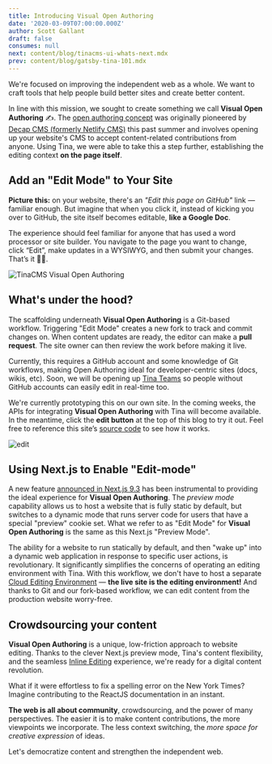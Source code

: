 ```yaml
---
title: Introducing Visual Open Authoring
date: '2020-03-09T07:00:00.000Z'
author: Scott Gallant
draft: false
consumes: null
next: content/blog/tinacms-ui-whats-next.mdx
prev: content/blog/gatsby-tina-101.mdx
---
```


We're focused on improving the independent web as a whole. We want to craft tools that help people build better sites and create better content.

In line with this mission, we sought to create something we call **Visual Open Authoring** ✍️. The [open authoring concept](https://css-tricks.com/netlify-cms-open-authoring/#article-header-id-0) was originally pioneered by [Decap CMS (formerly Netlify CMS)](https://decapcms.org/docs/intro) this past summer and involves opening up your website's CMS to accept content-related contributions from anyone. Using Tina, we were able to take this a step further, establishing the editing context **on the page itself**.

## Add an "Edit Mode" to Your Site

**Picture this:** on your website, there's an _"Edit this page on GitHub"_ link — familiar enough. But imagine that when you click it, instead of kicking you over to GitHub, the site itself becomes editable, **like a Google Doc**.

The experience should feel familiar for anyone that has used a word processor or site builder. You navigate to the page you want to change, click “Edit”, make updates in a WYSIWYG, and then submit your changes. That’s it 🧞‍♂️.

![TinaCMS Visual Open Authoring](/gif/open-auth.gif)

## What's under the hood?

The scaffolding underneath **Visual Open Authoring** is a Git-based workflow. Triggering "Edit Mode" creates a new fork to track and commit changes on. When content updates are ready, the editor can make a **pull request**. The site owner can then review the work before making it live.

Currently, this requires a GitHub account and some knowledge of Git workflows, making Open Authoring ideal for developer-centric sites (docs, wikis, etc). Soon, we will be opening up [Tina Teams](https://tinacms.org/teams) so people without GitHub accounts can easily edit in real-time too.

We're currently prototyping this on our own site. In the coming weeks, the APIs for integrating **Visual Open Authoring** with Tina will become available. In the meantime, click the **edit button** at the top of this blog to try it out. Feel free to reference this site’s [source code](https://github.com/tinacms/tinacms.org) to see how it works.

![edit](/img/blog/introducing-visual-open-authoring/click-edit-button.png)

## Using Next.js to Enable "Edit-mode"

A new feature [announced in Next.js 9.3](https://nextjs.org/blog/next-9-3) has been instrumental to providing the ideal experience for **Visual Open Authoring**. The _preview mode_ capability allows us to host a website that is fully static by default, but switches to a dynamic mode that runs server code for users that have a special "preview" cookie set. What we refer to as "Edit Mode" for **Visual Open Authoring** is the same as this Next.js "Preview Mode".

The ability for a website to run statically by default, and then "wake up" into a dynamic web application in response to specific user actions, is revolutionary. It significantly simplifies the concerns of operating an editing environment with Tina. With this workflow, we don't have to host a separate [Cloud Editing Environment](https://tinacms.org/blog/editing-on-the-cloud) — **the live site is the editing environment!** And thanks to Git and our fork-based workflow, we can edit content from the production website worry-free.

## Crowdsourcing your content

**Visual Open Authoring** is a unique, low-friction approach to website editing. Thanks to the clever Next.js preview mode, Tina's content flexibility, and the seamless [Inline Editing](https://tinacms.org/docs/ui/inline-editing) experience, we're ready for a digital content revolution.

What if it were effortless to fix a spelling error on the New York Times? Imagine contributing to the ReactJS documentation in an instant.

**The web is all about community**, crowdsourcing, and the power of many perspectives. The easier it is to make content contributions, the more viewpoints we incorporate. The less context switching, the _more space for creative expression_ of ideas.

Let's democratize content and strengthen the independent web.
